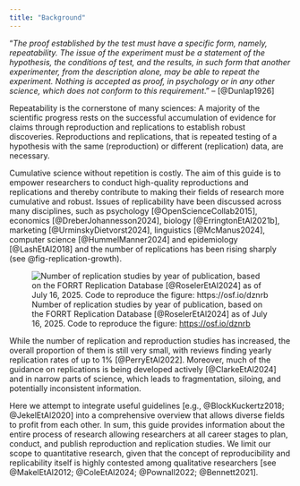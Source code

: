 ```yaml
---
title: "Background"
---
```


“*The proof established by the test must have a specific form, namely, repeatability. The issue of the experiment must be a statement of the hypothesis, the conditions of test, and the results, in such form that another experimenter, from the description alone, may be able to repeat the experiment. Nothing is accepted as proof, in psychology or in any other science, which does not conform to this requirement*.” – [@Dunlap1926]

Repeatability is the cornerstone of many sciences: A majority of the scientific progress rests on the successful accumulation of evidence for claims through reproduction and replications to establish robust discoveries. Reproductions and replications, that is repeated testing of a hypothesis with the same (reproduction) or different (replication) data, are necessary.

Cumulative science without repetition is costly. The aim of this guide is to empower researchers to conduct high-quality reproductions and replications and thereby contribute to making their fields of research more cumulative and robust. Issues of replicability have been discussed across many disciplines, such as psychology [@OpenScienceCollab2015], economics [@DreberJohannesson2024], biology [@ErringtonEtAl2021b], marketing [@UrminskyDietvorst2024], linguistics [@McManus2024], computer science [@HummelManner2024] and epidemiology [@LashEtAl2018] and the number of replications has been rising sharply (see @fig-replication-growth).

![Number of replication studies by year of publication, based on the FORRT Replication Database [@RoselerEtAl2024] as of July 16, 2025. Code to reproduce the figure: [https://osf.io/dznrb](https://osf.io/dznrb)](images/3Rx_Image_1.jpeg){#fig-replication-growth}

While the number of replication and reproduction studies has increased, the overall proportion of them is still very small, with reviews finding yearly replication rates of up to 1% [@PerryEtAl2022]. Moreover, much of the guidance on replications is being developed actively [@ClarkeEtAl2024] and in narrow parts of science, which leads to fragmentation, siloing, and potentially inconsistent information. 

Here we attempt to integrate useful guidelines [e.g., @BlockKuckertz2018; @JekelEtAl2020] into a comprehensive overview that allows diverse fields to profit from each other. In sum, this guide provides information about the entire process of research allowing researchers at all career stages to plan, conduct, and publish reproduction and replication studies. We limit our scope to quantitative research, given that the concept of reproducibility and replicability itself is highly contested among qualitative researchers [see @MakelEtAl2012; @ColeEtAl2024; @Pownall2022; @Bennett2021].  
